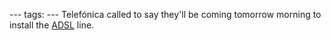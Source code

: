 ---
tags:
---
Telefónica called to say they'll be coming tomorrow morning to install the [[ADSL]] line.
